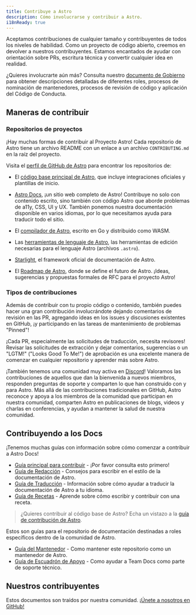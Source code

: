 ```yaml
---
title: Contribuye a Astro
description: Cómo involucrarse y contribuir a Astro.
i18nReady: true
---
```



Aceptamos contribuciones de cualquier tamaño y contribuyentes de todos los niveles de habilidad. Como un proyecto de código abierto, creemos en devolver a nuestros contribuyentes. Estamos encantados de ayudar con orientación sobre PRs, escritura técnica y convertir cualquier idea en realidad.

¿Quieres involucrarte aún más? Consulta nuestro [documento de Gobierno](https://github.com/withastro/.github/blob/main/GOVERNANCE.md) para obtener descripciones detalladas de diferentes roles, procesos de nominación de mantenedores, procesos de revisión de código y aplicación del Código de Conducta.

## Maneras de contribuir

### Repositorios de proyectos

¡Hay muchas formas de contribuir al Proyecto Astro! Cada repositorio de Astro tiene un archivo README con un enlace a un archivo `CONTRIBUTING.md` en la raíz del proyecto.

Visita el [perfil de GitHub de Astro](https://github.com/withastro) para encontrar los repositorios de:

- El [código base principal de Astro](https://github.com/withastro/astro), que incluye integraciones oficiales y plantillas de inicio.

- [Astro Docs](https://github.com/withastro/docs), ¡un sitio web completo de Astro! Contribuye no solo con contenido escrito, sino también con código Astro que aborde problemas de a11y, CSS, UI y UX. También ponemos nuestra documentación disponible en varios idiomas, por lo que necesitamos ayuda para traducir todo el sitio.

- El [compilador de Astro](https://github.com/withastro/compiler), escrito en Go y distribuido como WASM.

- Las [herramientas de lenguaje de Astro](https://github.com/withastro/language-tools), las herramientas de edición necesarias para el lenguaje Astro (archivos `.astro`).

- [Starlight](https://github.com/withastro/starlight), el framework oficial de documentación de Astro.

- El [Roadmap de Astro](https://github.com/withastro/roadmap), donde se define el futuro de Astro. ¡Ideas, sugerencias y propuestas formales de RFC para el proyecto Astro!

### Tipos de contribuciones

Además de contribuir con tu propio código o contenido, también puedes hacer una gran contribución involucrándote dejando comentarios de revisión en las PR, agregando ideas en los issues y discusiones existentes en GitHub, ¡y participando en las tareas de mantenimiento de problemas "Pinned"!

¡Cada PR, especialmente las solicitudes de traducción, necesita revisores! Revisar las solicitudes de extracción y dejar comentarios, sugerencias o un "LGTM!" ("Looks Good To Me!") de aprobación es una excelente manera de comenzar en cualquier repositorio y aprender más sobre Astro.

¡También tenemos una comunidad muy activa en [Discord](https://astro.build/chat)! Valoramos las contribuciones de aquellos que dan la bienvenida a nuevos miembros, responden preguntas de soporte y comparten lo que han construido con y para Astro. Más allá de las contribuciones tradicionales en GitHub, Astro reconoce y apoya a los miembros de la comunidad que participan en nuestra comunidad, comparten Astro en publicaciones de blogs, videos y charlas en conferencias, y ayudan a mantener la salud de nuestra comunidad.

## Contribuyendo a los Docs

¡Tenemos muchas guías con información sobre cómo comenzar a contribuir a Astro Docs!

- [Guía principal para contribuir](https://github.com/withastro/docs/blob/main/CONTRIBUTING.md) - ¡Por favor consulta esto primero!
- [Guía de Redacción](https://github.com/withastro/docs/blob/main/WRITING.md) - Consejos para escribir en el estilo de la documentación de Astro.
- [Guía de Traducción](https://github.com/withastro/docs/blob/main/TRANSLATING.md)  - Información sobre cómo ayudar a traducir la documentación de Astro a tu idioma.
- [Guía de Recetas](https://github.com/withastro/docs/blob/main/RECIPES.md) - Aprende sobre cómo escribir y contribuir con una receta.

> ¿Quieres contribuir al código base de Astro? Echa un vistazo a la [guía de contribución de Astro](https://github.com/withastro/astro/blob/main/CONTRIBUTING.md).

Estos son guías para el repositorio de documentación destinadas a roles específicos dentro de la comunidad de Astro.
- [Guía del Mantenedor](https://github.com/withastro/docs/blob/main/MAINTAINERS.md) - Como mantener este repositorio como un mantenedor de Astro.
- [Guía de Escuadrón de Apoyo](https://github.com/withastro/docs/blob/main/SUPPORTSQUAD.md) - Como ayudar a Team Docs como parte de soporte técnico.

## Nuestros contribuyentes

Estos documentos son traídos por nuestra comunidad. [¡Únete a nosotros en GitHub!](https://github.com/withastro/docs)

<ContributorList githubRepo="withastro/docs" />
